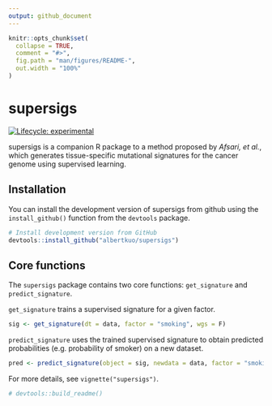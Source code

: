 ```yaml
---
output: github_document
---
```


<!-- README.md is generated from README.Rmd. Please edit that file -->

```r
knitr::opts_chunk$set(
  collapse = TRUE,
  comment = "#>",
  fig.path = "man/figures/README-",
  out.width = "100%"
)
```

# supersigs

<!-- badges: start -->
[![Lifecycle: experimental](https://img.shields.io/badge/lifecycle-experimental-blue.svg)](https://www.tidyverse.org/lifecycle/#experimental)
<!-- [![CRAN Status](https://www.r-pkg.org/badges/version/pkgdown)](https://cran.r-project.org/package=pkgdown) -->
<!-- [![R build status](https://github.com/r-lib/pkgdown/workflows/R-CMD-check/badge.svg)](https://github.com/r-lib/supersigs/actions) -->
<!-- [![Codecov test coverage](https://codecov.io/gh/r-lib/pkgdown/branch/master/graph/badge.svg)](https://codecov.io/gh/r-lib/supersigs?branch=master) -->
<!-- badges: end -->

supersigs is a companion R package to a method proposed by *Afsari, et al.*, which generates tissue-specific mutational signatures for the cancer genome using supervised learning.

## Installation

You can install the development version of supersigs from github using the `install_github()` function from the `devtools` package.

```r
# Install development version from GitHub
devtools::install_github("albertkuo/supersigs")
```

## Core functions

The `supersigs` package contains two core functions: `get_signature` and `predict_signature`. 

`get_signature` trains a supervised signature for a given factor.

```r
sig <- get_signature(dt = data, factor = "smoking", wgs = F)
```

`predict_signature` uses the trained supervised signature to obtain predicted probabilities (e.g. probability of smoker) on a new dataset.

```r
pred <- predict_signature(object = sig, newdata = data, factor = "smoking")
```

For more details, see `vignette("supersigs")`.

```r
# devtools::build_readme()
```

